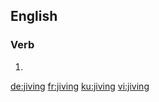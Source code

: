 ==English==

===Verb===
{{head|en|present participle}}

# {{present participle of|jive|lang=en|nocat=1}}

[[de:jiving]]
[[fr:jiving]]
[[ku:jiving]]
[[vi:jiving]]